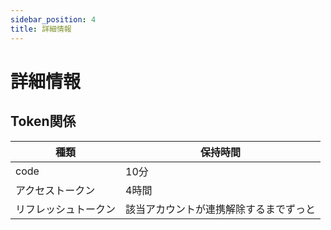 ```yaml
---
sidebar_position: 4
title: 詳細情報
---
```


# 詳細情報

## Token関係

|種類|保持時間|
|----|-------|
|code|10分|
|アクセストークン|4時間|
|リフレッシュトークン|該当アカウントが連携解除するまでずっと|
